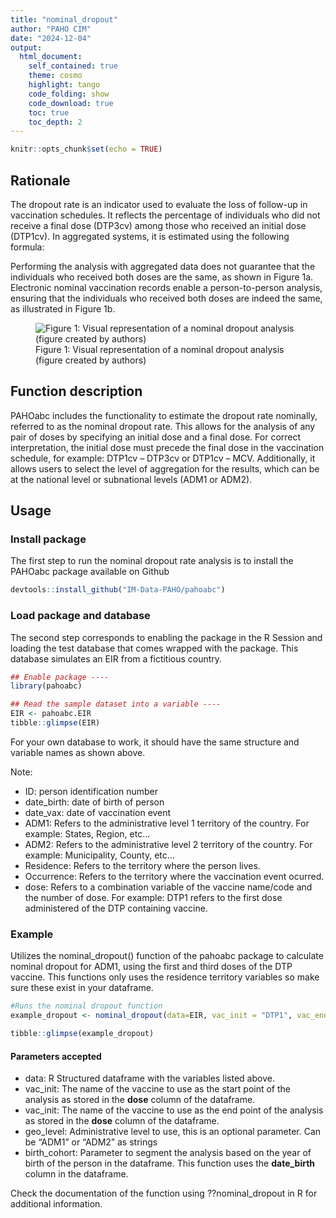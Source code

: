 ```yaml
---
title: "nominal_dropout"
author: "PAHO CIM"
date: "2024-12-04"
output: 
  html_document:
    self_contained: true
    theme: cosmo
    highlight: tango
    code_folding: show
    code_download: true
    toc: true
    toc_depth: 2
---
```


```r
knitr::opts_chunk$set(echo = TRUE)
```

## Rationale

The dropout rate is an indicator used to evaluate the loss of follow-up in vaccination schedules. It reflects the percentage of individuals who did not receive a final dose (DTP3cv) among those who received an initial dose (DTP1cv). In aggregated systems, it is estimated using the following formula:

Performing the analysis with aggregated data does not guarantee that the individuals who received both doses are the same, as shown in Figure 1a. Electronic nominal vaccination records enable a person-to-person analysis, ensuring that the individuals who received both doses are indeed the same, as illustrated in Figure 1b.

![Figure 1: Visual representation of a nominal dropout analysis (figure created by authors)](dropout_vignette_fig1.svg)

## Function description

PAHOabc includes the functionality to estimate the dropout rate nominally, referred to as the nominal dropout rate. This allows for the analysis of any pair of doses by specifying an initial dose and a final dose. For correct interpretation, the initial dose must precede the final dose in the vaccination schedule, for example: DTP1cv – DTP3cv or DTP1cv – MCV. Additionally, it allows users to select the level of aggregation for the results, which can be at the national level or subnational levels (ADM1 or ADM2).

## Usage

### Install package

The first step to run the nominal dropout rate analysis is to install the PAHOabc package available on Github

```r
devtools::install_github("IM-Data-PAHO/pahoabc")
```

### Load package and database

The second step corresponds to enabling the package in the R Session and loading the test database that comes wrapped with the package. This database simulates an EIR from a fictitious country.

```r
## Enable package ----
library(pahoabc)

## Read the sample dataset into a variable ----
EIR <- pahoabc.EIR
tibble::glimpse(EIR)
```
For your own database to work, it should have the same structure and variable names as shown above. 

Note:   

 - ID: person identification number  
 - date_birth: date of birth of person  
 - date_vax: date of vaccination event  
 - ADM1: Refers to the administrative level 1 territory of the country. For example: States, Region, etc...  
 - ADM2: Refers to the administrative level 2 territory of the country. For example: Municipality, County, etc...  
 - Residence: Refers to the territory where the person lives.  
 - Occurrence: Refers to the territory where the vaccination event ocurred.  
 - dose: Refers to a combination variable of the vaccine name/code and the number of dose. For example: DTP1 refers to the first dose administered of the DTP containing vaccine.  

### Example
Utilizes the nominal_dropout() function of the pahoabc package to calculate nominal dropout for ADM1, using the first and third doses of the DTP vaccine. This functions only uses the residence territory variables so make sure these exist in your dataframe. 
```r
#Runs the nominal dropout function
example_dropout <- nominal_dropout(data=EIR, vac_init = "DTP1", vac_end= "DTP3", geo_level = "ADM1")

tibble::glimpse(example_dropout)
```
#### Parameters accepted

- data: R Structured dataframe with the variables listed above.  
- vac_init: The name of the vaccine to use as the start point of the analysis as stored in the **dose** column of the dataframe.  
- vac_init: The name of the vaccine to use as the end point of the analysis as stored in the **dose** column of the dataframe.  
- geo_level: Administrative level to use, this is an optional parameter. Can be "ADM1" or "ADM2" as strings
- birth_cohort: Parameter to segment the analysis based on the year of birth of the person in the dataframe. This function uses the **date_birth** column in the dataframe.  

Check the documentation of the function using ??nominal_dropout in R for additional information.





